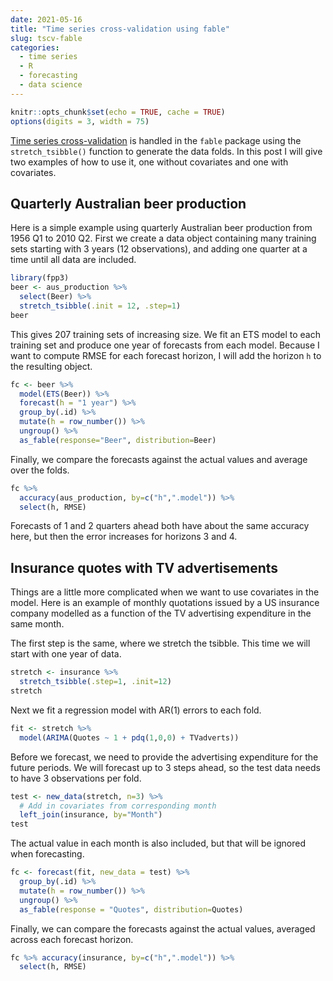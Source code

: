 ```yaml
---
date: 2021-05-16
title: "Time series cross-validation using fable"
slug: tscv-fable
categories:
  - time series
  - R
  - forecasting
  - data science
---
```


```r
knitr::opts_chunk$set(echo = TRUE, cache = TRUE)
options(digits = 3, width = 75)
```

[Time series cross-validation](https://otexts.com/fpp3/tscv.html)  is handled in the `fable` package using the `stretch_tsibble()` function to generate the data folds. In this post I will give two examples of how to use it, one without covariates and one with covariates.

## Quarterly Australian beer production

Here is a simple example using quarterly Australian beer production from 1956 Q1 to 2010 Q2. First we create a data object containing many training sets starting with 3 years (12 observations), and adding one quarter at a time until all data are included.

```r
library(fpp3)
beer <- aus_production %>%
  select(Beer) %>%
  stretch_tsibble(.init = 12, .step=1)
beer
```

This gives 207 training sets of increasing size. We fit an ETS model to each training set and produce one year of forecasts from each model. Because I want to compute RMSE for each forecast horizon, I will add the horizon `h` to the resulting object.

```r
fc <- beer %>%
  model(ETS(Beer)) %>%
  forecast(h = "1 year") %>%
  group_by(.id) %>%
  mutate(h = row_number()) %>%
  ungroup() %>%
  as_fable(response="Beer", distribution=Beer)
```

Finally, we compare the forecasts against the actual values and average over the folds.

```r
fc %>%
  accuracy(aus_production, by=c("h",".model")) %>%
  select(h, RMSE)
```

Forecasts of 1 and 2 quarters ahead both have about the same accuracy here, but then the error increases for horizons 3 and 4.

## Insurance quotes with TV advertisements

Things are a little more complicated when we want to use covariates in the model. Here is an example of monthly quotations issued by a US insurance company modelled as a function of the TV advertising expenditure in the same month.

The first step is the same, where we stretch the tsibble. This time we will start with one year of data.

```r
stretch <- insurance %>%
  stretch_tsibble(.step=1, .init=12)
stretch
```

Next we fit a regression model with AR(1) errors to each fold.

```r
fit <- stretch %>%
  model(ARIMA(Quotes ~ 1 + pdq(1,0,0) + TVadverts))
```

Before we forecast, we need to provide the advertising expenditure for the future periods. We will forecast up to 3 steps ahead, so the test data needs to have 3 observations per fold.

```r
test <- new_data(stretch, n=3) %>%
  # Add in covariates from corresponding month
  left_join(insurance, by="Month")
test
```

The actual value in each month is also included, but that will be ignored when forecasting.

```r
fc <- forecast(fit, new_data = test) %>%
  group_by(.id) %>%
  mutate(h = row_number()) %>%
  ungroup() %>%
  as_fable(response = "Quotes", distribution=Quotes)
```

Finally, we can compare the forecasts against the actual values, averaged across each forecast horizon.

```r
fc %>% accuracy(insurance, by=c("h",".model")) %>%
  select(h, RMSE)
```

